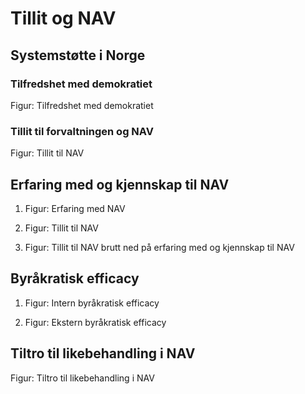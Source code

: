 # Tillit og NAV

## Systemstøtte i Norge

### Tilfredshet med demokratiet
Figur: Tilfredshet med demokratiet

### Tillit til forvaltningen og NAV
Figur: Tillit til NAV

## Erfaring med og kjennskap til NAV

1. Figur: Erfaring med NAV

2. Figur: Tillit til NAV

3. Figur: Tillit til NAV brutt ned på erfaring med og kjennskap til NAV

## Byråkratisk efficacy

1. Figur: Intern byråkratisk efficacy

2. Figur: Ekstern byråkratisk efficacy

## Tiltro til likebehandling i NAV

Figur: Tiltro til likebehandling i NAV

